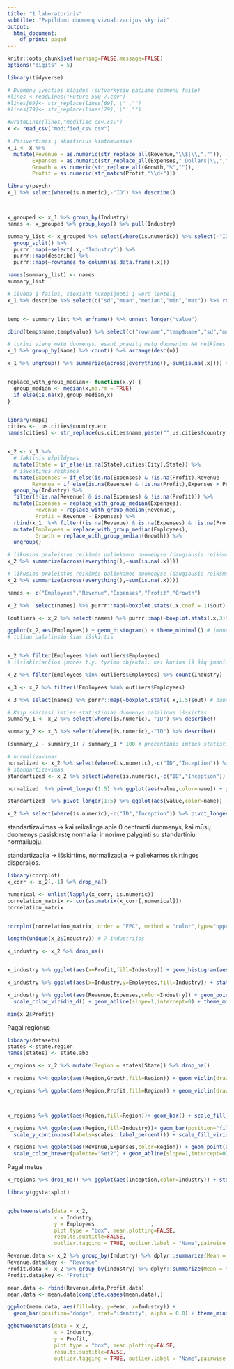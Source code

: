 ```yaml
---
title: "1 laboratorinis"
subtilte: "Papildomi duomenų vizualizacijos skyriai"
output:
  html_document:
    df_print: paged
---
```





```r
knitr::opts_chunk$set(warning=FALSE,message=FALSE)
options("digits" = 5)
```

```r
library(tidyverse)

# Duomenų įvesties klaidos (sutvarkysiu pačiame duomenų faile)
#lines <-readLines("Future-500-7.csv")
#lines[69]<- str_replace(lines[69],'\"',"")
#lines[79]<- str_replace(lines[79],'\"',"")

#writeLines(lines,"modified_csv.csv")
x <- read_csv("modified_csv.csv")
```

```r
# Pasivertimas į skaitinius kintamuosius
x_1 <- x %>%
  mutate(Revenue = as.numeric(str_replace_all(Revenue,"\\$|\\,","")),
        Expenses = as.numeric(str_replace_all(Expenses," Dollars|\\,","")),
        Growth = as.numeric(str_replace_all(Growth,"%","")),
        Profit = as.numeric(str_match(Profit,"\\d+")))
```


```r
library(psych)
x_1 %>% select(where(is.numeric),-"ID") %>% describe()



x_grouped <- x_1 %>% group_by(Industry)
names <- x_grouped %>% group_keys() %>% pull(Industry)

summary_list <- x_grouped %>% select(where(is.numeric)) %>% select(-"ID") %>% 
  group_split() %>% 
  purrr::map(~select(.x,-"Industry")) %>%
  purrr::map(describe) %>%
  purrr::map(~rownames_to_column(as.data.frame(.x)))

names(summary_list) <- names
summary_list
```

```r
# išveda į failus, siekiant nukopijuoti į word lentelę
x_1 %>% describe %>% select(c("sd","mean","median","min","max")) %>% round(2) %>% write.csv("out_2.csv",quote=FALSE)


temp <- summary_list %>% enframe() %>% unnest_longer("value") 

cbind(temp$name,temp$value) %>% select(c("rowname","temp$name","sd","mean","median","min","max")) %>% mutate(across(where(is.numeric),round,2)) %>% write.csv("out_2.csv",quote=FALSE,row.names = FALSE)
```


```r
# turimi vienų metų duomenys. esant praeitų metų duomenims NA reikšmes būtų galima pakeisti praeitomis
x_1 %>% group_by(Name) %>% count() %>% arrange(desc(n))

x_1 %>% ungroup() %>% summarize(across(everything(),~sum(is.na(.x)))) # pradiniai kiekiai praleistų reikšmių


replace_with_group_median<- function(x,y) {
  group_median <- median(x,na.rm = TRUE)
  if_else(is.na(x),group_median,x)
}


library(maps)
cities <-  us.cities$country.etc
names(cities) <- str_replace(us.cities$name,paste("",us.cities$country.etc),"")


x_2 <- x_1 %>%
  # faktinis užpildymas
  mutate(State = if_else(is.na(State),cities[City],State)) %>%
  # išvestinės reikšmės 
  mutate(Expenses = if_else(is.na(Expenses) & !is.na(Profit),Revenue - Profit,Expenses),
        Revenue = if_else(is.na(Revenue) & !is.na(Profit),Expenses + Profit,Revenue)) %>%
  group_by(Industry) %>%
  filter(!(is.na(Revenue) & is.na(Expenses) & !is.na(Profit))) %>%
  mutate(Expenses = replace_with_group_median(Expenses),
         Revenue = replace_with_group_median(Revenue),
         Profit = Revenue - Expenses) %>%
  rbind(x_1  %>% filter((is.na(Revenue) & is.na(Expenses) & !is.na(Profit)))) %>%
  mutate(Employees = replace_with_group_median(Employees),
         Growth = replace_with_group_median(Growth)) %>%
  ungroup()


```


```r
# likusios praleistos reikšmės paliekamos duomenyse (daugiausia reikšmės nominaliuose kintamuosiouse)
x_2 %>% summarize(across(everything(),~sum(is.na(.x))))
```



```r
# likusios praleistos reikšmės paliekamos duomenyse (daugiausia reikšmės nominaliuose kintamuosiouse)
x_2 %>% summarize(across(everything(),~sum(is.na(.x))))
```


```r
names <- c("Employees","Revenue","Expenses","Profit","Growth")

x_2 %>%  select(names) %>% purrr::map(~boxplot.stats(.x,coef = 1)$out) # sąlyginės išskirtys ("mild" outliers)

(outliers <- x_2 %>% select(names) %>% purrr::map(~boxplot.stats(.x,3)$out)) # išskirtys ("extreme" outliers)
```

```r
ggplot(x_2,aes(Employees)) + geom_histogram() + theme_minimal() # įmonės darbuotojų skaičiaus pasiskirstymas yra stiprios dešininės asimetrijos (right skewed)
# toliau pašalinsiu šias išskirtis


x_2 %>% filter(Employees %in% outliers$Employees)
# išsiskiriančios įmonės t.y. tyrimo objektai. kai kurios iš šių įmonių turi ne tik didelius darbuotojų kiekis, bet ir didelius Expenses/Revenue

x_2 %>% filter(Employees %in% outliers$Employees) %>% count(Industry) 

x_3 <- x_2 %>% filter(!Employees %in% outliers$Employees)
```


```r
x_3 %>% select(names) %>% purrr::map(~boxplot.stats(.x,1.5)$out) # daugiau išskirčių pagal dominančius stulpelius nerasta
```


```r
# Kaip skiriasi imties statistiniai duomenys pašalinus išskirtis
summary_1 <- x_2 %>% select(where(is.numeric),-"ID") %>% describe()

summary_2 <- x_3 %>% select(where(is.numeric),-"ID") %>% describe()

(summary_2 - summary_1) / summary_1 * 100 # procentinis imties statistinių duomenų pokytis pašalinus išskirtis
```


```r
# normalizavimas
normalized <- x_2 %>% select(where(is.numeric),-c("ID","Inception")) %>% drop_na() %>% map_df(~((.x-min(.x))/(max(.x)-min(.x)))) 
# standartizavimas
standartized <- x_2 %>% select(where(is.numeric),-c("ID","Inception")) %>% drop_na() %>% map_df(~(.x-mean(.x))/sd(.x)) 
```



```r
normalized  %>% pivot_longer(1:5) %>% ggplot(aes(value,color=name)) + geom_boxplot() + coord_flip() + theme_minimal() + scale_color_viridis_d()

standartized  %>% pivot_longer(1:5) %>% ggplot(aes(value,color=name)) + geom_boxplot() + coord_flip() + theme_minimal() + scale_color_viridis_d()

x_2 %>% select(where(is.numeric),-c("ID","Inception")) %>% pivot_longer(1:5) %>% ggplot(aes(value,color=name)) + geom_boxplot() + coord_flip() + theme_minimal() + scale_color_viridis_d()
```

standartizavimas -> kai reikalinga apie 0 centruoti duomenys, kai mūsų duomenys pasiskirstę normaliai ir norime palyginti su standartiniu normaliuoju. 

standartizacija -> išskirtims, normalizacija -> paliekamos skirtingos dispersijos.


```r
library(corrplot)
x_corr <- x_2[,-1] %>% drop_na()

numerical <- unlist(lapply(x_corr, is.numeric))  
correlation_matrix <- cor(as.matrix(x_corr[,numerical]))
correlation_matrix


corrplot(correlation_matrix, order = "FPC", method = "color",type="upper",diag=FALSE,tl.col = "black", addCoef.col = "black")
```


```r
length(unique(x_2$Industry)) # 7 industrijos

x_industry <- x_2 %>% drop_na()


x_industry %>% ggplot(aes(x=Profit,fill=Industry)) + geom_histogram(aes(y=after_stat(density)),bins = 12) + facet_wrap(vars(Industry)) + scale_fill_viridis_d() + theme_minimal() + scale_y_continuous(n.breaks = 5)

x_industry %>% ggplot(aes(x=Industry,y=Employees,fill=Industry)) + stat_summary(fun=mean,geom="bar") + scale_fill_viridis_d() + theme_minimal() + guides(x=guide_axis(angle=35))
```

```r
x_industry %>% ggplot(aes(Revenue,Expenses,color=Industry)) + geom_point(aes(size=Profit),alpha=0.7) + 
  scale_color_viridis_d() + geom_abline(slope=1,intercept=0) + theme_minimal()

min(x_2$Profit)
```






Pagal regionus

```r
library(datasets)
states <-state.region
names(states) <- state.abb

x_regions <- x_2 %>% mutate(Region = states[State]) %>% drop_na()
```

```r
x_regions %>% ggplot(aes(Region,Growth,fill=Region)) + geom_violin(draw_quantiles = 0.5) + theme_minimal() + scale_fill_brewer(palette = "Set2")

x_regions %>% ggplot(aes(Region,Profit,fill=Region)) + geom_violin(draw_quantiles = 0.5) + theme_minimal() + scale_fill_brewer(palette = "Set2")



x_regions %>% ggplot(aes(Region,fill=Region))+ geom_bar() + scale_fill_brewer(palette = "Set2") + theme_minimal()

x_regions %>% ggplot(aes(Region,fill=Industry))+ geom_bar(position="fill")+ coord_flip() +
  scale_y_continuous(labels=scales::label_percent()) + scale_fill_viridis_d() + theme_minimal()
```


```r
x_regions %>% ggplot(aes(Revenue,Expenses,color=Region)) + geom_point(aes(size=Profit),alpha=0.8) + 
  scale_color_brewer(palette="Set2") + geom_abline(slope=1,intercept=0) + theme_minimal()
```

Pagal metus


```r
x_regions %>% drop_na() %>% ggplot(aes(Inception,color=Industry)) + stat_ecdf() + facet_wrap(vars(Industry)) + theme_minimal() + scale_color_viridis_d()
```






```r


library(ggstatsplot)


ggbetweenstats(data = x_2,
               x = Industry,
               y = Employees                  ,
               plot.type = "box", mean.plotting=FALSE,
               results.subtitle=FALSE,
               outlier.tagging = TRUE, outlier.label = "Name",pairwise.comparisons = FALSE,point.args = list(position="jitter")) 
```



```r
Revenue.data <- x_2 %>% group_by(Industry) %>% dplyr::summarize(Mean = mean(Revenue, na.rm=TRUE))
Revenue.data$key <- "Revenue"
Profit.data <- x_2 %>% group_by(Industry) %>% dplyr::summarize(Mean = mean(Profit, na.rm=TRUE))
Profit.data$key <- "Profit"

mean.data <- rbind(Revenue.data,Profit.data)
mean.data <- mean.data[complete.cases(mean.data),]

ggplot(mean.data, aes(fill=key, y=Mean, x=Industry)) + 
  geom_bar(position='dodge', stat="identity", alpha = 0.8) + theme_minimal() + guides(x=guide_axis(angle=35))
```



```r
ggbetweenstats(data = x_2,
               x = Industry,
               y = Profit,                  ,
               plot.type = "box", mean.plotting=FALSE,
               results.subtitle=FALSE,
               outlier.tagging = TRUE, outlier.label = "Name",pairwise.comparisons = FALSE)
```

